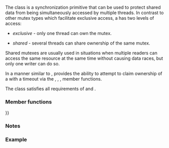 {{cpp/title|shared_timed_mutex}}
{{cpp/thread/shared_timed_mutex/navbar}}
{{ddcl|header=shared_mutex|since=c++14|1=
class shared_timed_mutex;
}}

The {{tt|shared_timed_mutex}} class is a synchronization primitive that can be used to protect shared data from being simultaneously accessed by multiple threads. In contrast to other mutex types which facilitate exclusive access, a {{tt|shared_timed_mutex}} has two levels of access:

* ''exclusive'' - only one thread can own the mutex.

* ''shared'' - several threads can share ownership of the same mutex.

Shared mutexes are usually used in situations when multiple readers can access the same resource at the same time without causing data races, but only one writer can do so.

In a manner similar to {{ltt|cpp/thread/timed_mutex}}, {{tt|shared_timed_mutex}} provides the ability to attempt to claim ownership of a {{tt|shared_timed_mutex}} with a timeout via the {{ltf|cpp/thread/shared_timed_mutex/try_lock_for}}, {{ltf|cpp/thread/shared_timed_mutex/try_lock_until}}, {{ltf|cpp/thread/shared_timed_mutex/try_lock_shared_for}}, {{ltf|cpp/thread/shared_timed_mutex/try_lock_shared_until}} member functions.

The {{tt|shared_timed_mutex}} class satisfies all requirements of {{named req|SharedTimedMutex}} and {{named req|StandardLayoutType}}.

===Member functions===
{{dsc begin}}
{{dsc inc|cpp/thread/mutex/dsc constructor|shared_timed_mutex}}
{{dsc inc|cpp/thread/mutex/dsc destructor|shared_timed_mutex}}
{{dsc inc|cpp/thread/mutex/dsc operator{{=}}}}

{{dsc h2|Exclusive locking}}
{{dsc inc|cpp/thread/mutex/dsc lock|shared_timed_mutex}}
{{dsc inc|cpp/thread/mutex/dsc try_lock|shared_timed_mutex}}
{{dsc inc|cpp/thread/mutex/dsc try_lock_for|shared_timed_mutex}}
{{dsc inc|cpp/thread/mutex/dsc try_lock_until|shared_timed_mutex}}
{{dsc inc|cpp/thread/mutex/dsc unlock|shared_timed_mutex}}

{{dsc h2|Shared locking}}
{{dsc inc|cpp/thread/mutex/dsc lock_shared|shared_timed_mutex}}
{{dsc inc|cpp/thread/mutex/dsc try_lock_shared|shared_timed_mutex}}
{{dsc inc|cpp/thread/mutex/dsc try_lock_shared_for|shared_timed_mutex}}
{{dsc inc|cpp/thread/mutex/dsc try_lock_shared_until|shared_timed_mutex}}
{{dsc inc|cpp/thread/mutex/dsc unlock_shared|shared_timed_mutex}}
{{dsc end}}

===Notes===
{{feature test macro|__cpp_lib_shared_timed_mutex|{{tt|std::shared_timed_mutex}}|value=201402L|std=C++14}}

===Example===
{{todo|build a motivating example}}
{{example|A copy assignment operator for a class that holds resources that can handle multiple readers, but only one writer.
|code=
#include &lt;mutex&gt;
#include &lt;shared_mutex&gt;

class R
{
    mutable std::shared_timed_mutex mut;
    /* data */
public:
    R&amp; operator=(const R&amp; other)
    {
        // requires exclusive ownership to write to *this
        std::unique_lock&lt;std::shared_timed_mutex&gt; lhs(mut, std::defer_lock);
        // requires shared ownership to read from other
        std::shared_lock&lt;std::shared_timed_mutex&gt; rhs(other.mut, std::defer_lock);
        std::lock(lhs, rhs);
        /* assign data */
        return *this;
    }
};

int main()
{
    R r;
}
}}

{{langlinks|es|ja|ru|zh}}